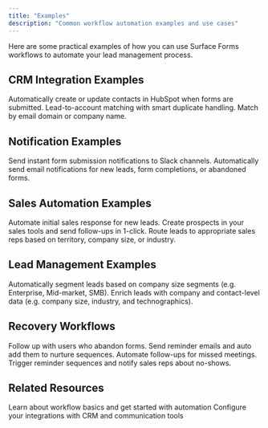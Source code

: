 ```yaml
---
title: "Examples"
description: "Common workflow automation examples and use cases"
---
```


Here are some practical examples of how you can use Surface Forms workflows to automate your lead management process.

## CRM Integration Examples

<CardGroup cols={2}>
  <Card title="Send Lead Data to HubSpot" icon="hubspot">
    Automatically create or update contacts in HubSpot when forms are submitted.
  </Card>
  
  <Card title="Match to CRM Objects" icon="object-group">
    Lead-to-account matching with smart duplicate handling. Match by email domain or company name.
  </Card>
</CardGroup>

## Notification Examples

<CardGroup cols={2}>
  <Card title="Real-time Slack Alerts" icon="slack">
    Send instant form submission notifications to Slack channels.
  </Card>
  
  <Card title="Email Notifications" icon="envelope">
    Automatically send email notifications for new leads, form completions, or abandoned forms.
  </Card>
</CardGroup>

## Sales Automation Examples

<CardGroup cols={2}>
  <Card title="One-Click Follow-up" icon="rocket">
    Automate initial sales response for new leads. Create prospects in your sales tools and send follow-ups in 1-click.
  </Card>
  
  <Card title="Lead Routing by Owner" icon="user-group">
    Route leads to appropriate sales reps based on territory, company size, or industry.
  </Card>
</CardGroup>

## Lead Management Examples

<CardGroup cols={2}>
  <Card title="Lead Segmentation" icon="layer-group">
    Automatically segment leads based on company size segments (e.g. Enterprise, Mid-market, SMB).
  </Card>
  
  <Card title="Lead Enrichment Flow" icon="database">
    Enrich leads with company and contact-level data (e.g. company size, industry, and technographics).
  </Card>
</CardGroup>

## Recovery Workflows

<CardGroup cols={2}>
  <Card title="Abandoned Form Recovery" icon="arrow-rotate-left">
    Follow up with users who abandon forms. Send reminder emails and auto add them to nurture sequences.
  </Card>
  
  <Card title="Meeting No-Shows" icon="calendar-xmark">
    Automate follow-ups for missed meetings. Trigger reminder sequences and notify sales reps about no-shows.
  </Card>
</CardGroup>

## Related Resources

<CardGroup>
  <Card title="Workflow Overview" icon="diagram-project" href="/workflows/overview">
    Learn about workflow basics and get started with automation
  </Card>
  
  <Card title="Integration Setup" icon="plug" href="/workflows/integrations">
    Configure your integrations with CRM and communication tools
  </Card>
</CardGroup>